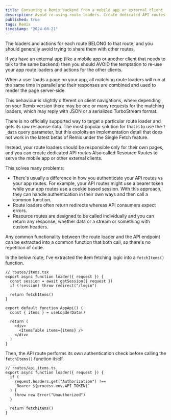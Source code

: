 ```yaml
---
title: Consuming a Remix backend from a mobile app or external client
description: Avoid re-using route loaders. Create dedicated API routes to serve external clients.
published: true
tags: Remix
timestamp: "2024-08-21"
---
```


The loaders and actions for each route BELONG to that route, and you should generally avoid trying to share them with other routes.

If you have an external app (like a mobile app or another client that needs to talk to the same backend) then you should AVOID the temptation to re-use your app route loaders and actions for the other clients.

When a user loads a page on your app, all matching route loaders will run at the same time in parallel and their responses are combined and used to render the page server-side.

This behaviour is slightly different on client navigations, where depending on your Remix version there may be one or many requests for the matching loaders, which may reply with JSON or a serialized TurboStream format.

There is no officially supported way to target a particular route loader and gets its raw response data. The most popular solution for that is to use the `?_data` query parameter, but this exploits an implementation detail that does not work in the latest betas of Remix under the Single Fetch feature.

Instead, your route loaders should be responsible only for their own pages, and you can create dedicated API routes<SideNote> Also called Resource Routes </SideNote> to serve the mobile app or other external clients.

This solves many problems:

- There's usually a difference in how you authenticate your API routes vs your app routes. For example, your API routes might use a bearer token while your app routes use a cookie based session. With this approach, they can handle authentication in their own ways and then call a common function.
- Route loaders often return redirects whereas API consumers expect errors.
- Resource routes are designed to be called individually and you can return any response, whether data or a stream or something with custom headers.

Any common functionality between the route loader and the API endpoint can be extracted into a common function that both call, so there's no repetition of code.

In the below route, I've extracted the item fetching logic into a `fetchItems()` function.

```tsx
// routes/items.tsx
export async function loader({ request }) {
  const session = await getSession({ request })
  if (!session) throw redirect("/login")

  return fetchItems()
}

export default function AppApi() {
  const { items } = useLoaderData()

  return (
    <div>
      <ItemsTable items={items} />
    </div>
  )
}
```

Then, the API route performs its own authentication check before calling the `fetchItems()` function itself.

```tsx
// routes/api.items.ts
export async function loader({ request }) {
  if (
    request.headers.get("Authorization") !==
    `Bearer ${process.env.API_TOKEN}`
  ) {
    throw new Error("Unauthorized")
  }

  return fetchItems()
}
```
